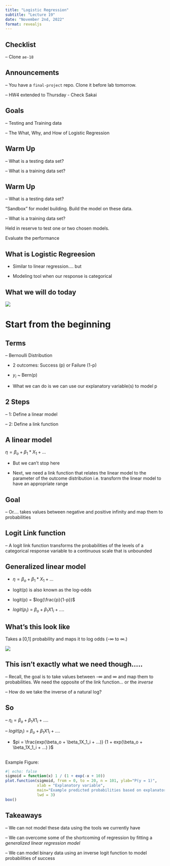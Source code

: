 ```yaml
---
title: "Logistic Regression"
subtitle: "Lecture 19"
date: "November 2nd, 2022"
format: revealjs
---
```


## Checklist

-- Clone `ae-18`

## Announcements

-- You have a `final-project` repo. Clone it before lab tomorrow. 

-- HW4 extended to Thursday - Check Sakai 

## Goals

-- Testing and Training data

-- The What, Why, and How of Logistic Regression 

## Warm Up 

-- What is a testing data set?

-- What is a training data set?

## Warm Up 

-- What is a testing data set?

"Sandbox" for model building. Build the model on these data.

-- What is a training data set?

Held in reserve to test one or two chosen models. 

Evaluate the performance


## What is Logistic Regreesion 

- Similar to linear regression.... but

- Modeling tool when our response is categorical 

## What we will do today 

![](images/logistic.png){fig-align="center"}

# Start from the beginning

## Terms 

-- Bernoulli Distribution 

- 2 outcomes: Success (p) or Failure (1-p)

- $y_i$ ~ Bern(p)

- What we can do is we can use our explanatory variable(s) to model p

## 2 Steps 

-- 1: Define a linear model 

-- 2: Define a link function 


## A linear model 

$\eta = \beta_o + \beta_1*X_1 + ...$


- But we can't stop here


- Next, we need a link function that relates the linear model to the parameter of the outcome distribution i.e. transform the linear model to have an appropriate range 


## Goal 

-- Or.... takes values between negative and positive infinity and map them to probabilities


## Logit Link function 

-- A logit link function transforms the probabilities of the levels of a categorical response variable to a continuous scale that is unbounded

## Generalized linear model 

- $\eta = \beta_o + \beta_1*X_1 + ...$

- logit(p) is also known as the log-odds 

- logit(p) = $log(\frac{p}{1-p})$ 

- $logit(p_i)$ = $\beta_o +\beta_1X1_i + ....$

## What's this look like

Takes a [0,1] probability and maps it to log odds (-$\infty$ to $\infty$.)

![](images/logit.png){fig-align="center"}


## This isn't exactly what we need though.....

-- Recall, the goal is to take values between -$\infty$ and $\infty$ and map them to probabilities. We need the opposite of the link function... or the *inverse*

-- How do we take the inverse of a natural log? 


## So 

-- $\eta_i = \beta_o +\beta_1X1_i + ....$

-- $logit(p_i)$ = $\beta_o +\beta_1X1_i + ....$ 

- $pi = \frac{exp(\beta_o + \beta_1X_1_i + ...)} {1 + exp(\beta_o + \beta_1X_1_i + ...) }$

##

Example Figure: 

```r
#| echo: false
sigmoid = function(x) 1 / (1 + exp(-x + 10))
plot.function(sigmoid, from = 0, to = 20, n = 101, ylab="P(y = 1)", 
              xlab = "Explanatory variable", 
              main="Example predicted probabilities based on explanatory variable", 
              lwd = 3)
box()
```


## Takeaways 

-- We can not model these data using the tools we currently have 

-- We can overcome some of the shortcoming of regression by fitting a *generalized linear regression model*

-- We can model binary data using an inverse logit function to model probabilities of success 